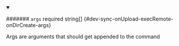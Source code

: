 
<details className="config-field" data-expandable="false" open>
<summary>

####### `args` <span className="config-field-required" data-required="false">required</span> <span className="config-field-type">string[]</span> <span className="config-field-default"></span> <span className="config-field-enum"></span> {#dev-sync-onUpload-execRemote-onDirCreate-args}

Args are arguments that should get appended to the command

</summary>



</details>
